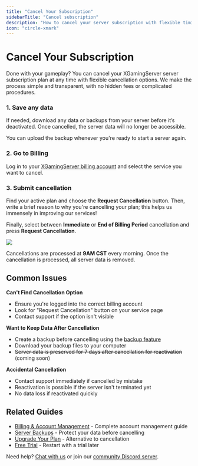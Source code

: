 ```yaml
---
title: "Cancel Your Subscription"
sidebarTitle: "Cancel subscription"
description: "How to cancel your server subscription with flexible timing options and data preservation"
icon: "circle-xmark"
---
```


# Cancel Your Subscription

Done with your gameplay? You can cancel your XGamingServer server subscription plan at any time with flexible cancellation options. We make the process simple and transparent, with no hidden fees or complicated procedures.

### 1. Save any data

If needed, download any data or backups from your server before it’s deactivated. Once cancelled, the server data will no longer be accessible.

You can upload the backup whenever you're ready to start a server again.

### 2. Go to Billing

Log in to your [XGamingServer billing account](https://billing.xgamingserver.com/login) and select the service you want to cancel.

### 3. Submit cancellation

Find your active plan and choose the **Request Cancellation** button. Then, write a brief reason to why you're cancelling your plan; this helps us immensely in improving our services!

Finally, select between **Immediate** or **End of Billing Period** cancellation and press **Request Cancellation**.

<Frame>
  <img src="/images/general/cancellation.png" />
</Frame>

Cancellations are processed at **9AM CST** every morning. Once the cancellation is processed, all server data is removed.

## Common Issues

**Can't Find Cancellation Option**
- Ensure you're logged into the correct billing account
- Look for "Request Cancellation" button on your service page
- Contact support if the option isn't visible

**Want to Keep Data After Cancellation**
- Create a backup before cancelling using the [backup feature](/panel/backups)
- Download your backup files to your computer
- ~~Server data is preserved for 7 days after cancellation for reactivation~~ (coming soon)

**Accidental Cancellation**
- Contact support immediately if cancelled by mistake
- Reactivation is possible if the server isn't terminated yet
- No data loss if reactivated quickly

## Related Guides

- [Billing & Account Management](/help) - Complete account management guide
- [Server Backups](/panel/backups) - Protect your data before cancelling
- [Upgrade Your Plan](/help/upgrade-plan) - Alternative to cancellation
- [Free Trial](/help/free-trial) - Restart with a trial later

Need help? [Chat with us](https://xgamingserver.com/contact) or join our [community Discord server](https://discord.com/invite/Pv8DMpXtma).